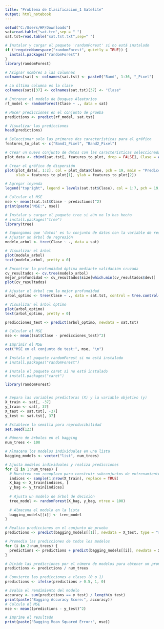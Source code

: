 ---
title: "Problema de Clasificacion_1 Satelite"
output: html_notebook
---


```{r}
setwd("C:/Users/HP/Downloads")
sat=read.table("sat.trn",sep = " ")
sat.tst=read.table("sat.tst.txt",sep=" ")
```
```{r}
# Instalar y cargar el paquete 'randomForest' si no está instalado
if (!requireNamespace("randomForest", quietly = TRUE)) {
  install.packages("randomForest")
}
library(randomForest)
```

```{r}
# Asignar nombres a las columnas
colnames(sat) <- colnames(sat.tst) <- paste0("Band", 1:36, "_Pixel")

# La última columna es la clase
colnames(sat)[37] <- colnames(sat.tst)[37] <- "Clase"

# Entrenar el modelo de Bosques Aleatorios
rf_model <- randomForest(Clase ~ ., data = sat)

# Hacer predicciones en el conjunto de prueba
predictions <- predict(rf_model, sat.tst)

# Visualizar las predicciones
head(predictions)
```
```{r}
# Seleccionar solo las primeras dos características para el gráfico
features_to_plot <- c("Band1_Pixel", "Band2_Pixel")

# Crear un nuevo conjunto de datos con las características seleccionadas y la clase
plot_data <- cbind(sat.tst[, features_to_plot, drop = FALSE], Clase = as.factor(sat.tst$Clase), Prediccion = as.factor(predictions))

# Crear el gráfico de dispersión
plot(plot_data[, 1:2], col = plot_data$Clase, pch = 19, main = "Predicciones vs. Clases Reales",
     xlab = features_to_plot[1], ylab = features_to_plot[2])

# Agregar leyenda
legend("topright", legend = levels(sat.tst$Clase), col = 1:7, pch = 19, title = "Clase Real")

```
```{r}
# Calcular el MSE
mse <- mean((sat.tst$Clase - predictions)^2)
print(paste("MSE:", mse))
```
```{r}
# Instalar y cargar el paquete tree si aún no lo has hecho
# install.packages("tree")
library(tree)

# Supongamos que 'datos' es tu conjunto de datos con la variable de respuesta 'y' y las variables predictoras 'x1', 'x2', ...
# Ajustar un árbol de regresión
modelo_arbol <- tree(Clase ~ ., data = sat)

# Visualizar el árbol
plot(modelo_arbol)
text(modelo_arbol, pretty = 0)

```
```{r}
# Encontrar la profundidad óptima mediante validación cruzada
cv_resultados <- cv.tree(modelo_arbol)
mejor_profundidad <- cv_resultados$size[which.min(cv_resultados$dev)]
plot(cv_resultados)
```


```{r}
# Ajustar el árbol con la mejor profundidad
arbol_optimo <- tree(Clase ~ ., data = sat.tst, control = tree.control(nobs = nrow(sat.tst), mincut = mejor_profundidad))

# Visualizar el árbol óptimo
plot(arbol_optimo)
text(arbol_optimo, pretty = 0)
```
```{r}
predicciones_test <- predict(arbol_optimo, newdata = sat.tst)

# Calcular el MSE
mse <- mean((sat$Clase - predicciones_test)^2)

# Imprimir el MSE
cat("MSE en el conjunto de test:", mse, "\n")

```
```{r}
# Instala el paquete randomForest si no está instalado
# install.packages("randomForest")

# Instala el paquete caret si no está instalado
# install.packages("caret")

library(randomForest)


# Separa las variables predictoras (X) y la variable objetivo (y)
X_train <- sat[, -37]
y_train <- sat[, 37]
X_test <- sat.tst[, -37]
y_test <- sat.tst[, 37]

# Establece la semilla para reproducibilidad
set.seed(123)

# Número de árboles en el bagging
num_trees <- 100

# Almacena los modelos individuales en una lista
bagging_models <- vector("list", num_trees)

# Ajusta modelos individuales y realiza predicciones
for (i in 1:num_trees) {
  # Muestreo con reemplazo para construir subconjuntos de entrenamiento
  indices <- sample(1:nrow(X_train), replace = TRUE)
  X_bag <- X_train[indices, ]
  y_bag <- y_train[indices]
  
  # Ajusta un modelo de árbol de decisión
  tree_model <- randomForest(X_bag, y_bag, ntree = 100)
  
  # Almacena el modelo en la lista
  bagging_models[[i]] <- tree_model
}

# Realiza predicciones en el conjunto de prueba
predictions <- predict(bagging_models[[1]], newdata = X_test, type = "response")

# Promedia las predicciones de todos los modelos
for (i in 2:num_trees) {
  predictions <- predictions + predict(bagging_models[[i]], newdata = X_test, type = "response")
}

# Divide las predicciones por el número de modelos para obtener un promedio
predictions <- predictions / num_trees

# Convierte las predicciones a clases (0 o 1)
predictions <- ifelse(predictions > 0.5, 1, 0)

# Evalúa el rendimiento del modelo
accuracy <- sum(predictions == y_test) / length(y_test)
print(paste("Bagging Accuracy Score:", accuracy))
# Calcula el MSE
mse <- mean((predictions - y_test)^2)

# Imprime el resultado
print(paste("Bagging Mean Squared Error:", mse))

```



